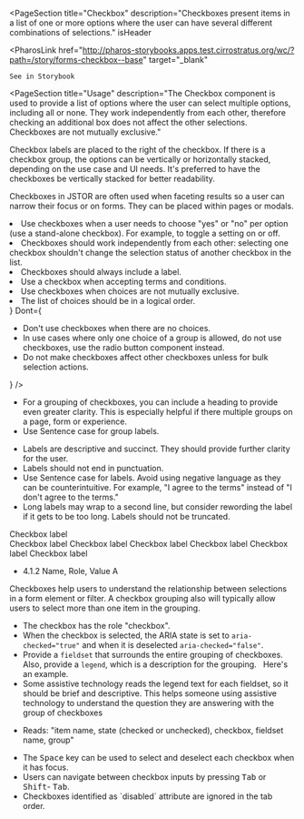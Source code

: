 
<PageSection
  title="Checkbox"
  description="Checkboxes present items in a list of one or more options where the user can have several
  different combinations of selections."
  isHeader
>
  <PharosLink
    href="http://pharos-storybooks.apps.test.cirrostratus.org/wc/?path=/story/forms-checkbox--base"
    target="_blank"
  >
    See in Storybook
  </PharosLink>
</PageSection>

<PageSection
  title="Usage"
  description="The Checkbox component is used to provide a list of options where the user can select multiple options, including all or none. They work independently from each other, therefore checking an additional box does not affect the other selections. Checkboxes are not mutually exclusive."
>
  <PageSection title="Alignment" subSectionLevel={1}>
    <p>
      Checkbox labels are placed to the right of the checkbox. If there is a checkbox group, the
      options can be vertically or horizontally stacked, depending on the use case and UI needs.
      It's preferred to have the checkboxes be vertically stacked for better readability.
    </p>
  </PageSection>
  <PageSection title="Placement" subSectionLevel={1}>
    <p>
      Checkboxes in JSTOR are often used when faceting results so a user can narrow their focus or
      on forms. They can be placed within pages or modals.
    </p>
  </PageSection>
</PageSection>

<PageSection title="Best practices">
  <BestPractices
    Do={
      <ul>
        <li>
          Use checkboxes when a user needs to choose "yes" or "no" per option (use a stand-alone
          checkbox). For example, to toggle a setting on or off.
        </li>
        <li>
          Checkboxes should work independently from each other: selecting one checkbox shouldn't
          change the selection status of another checkbox in the list.
        </li>
        <li>Checkboxes should always include a label.</li>
        <li>Use a checkbox when accepting terms and conditions.</li>
        <li>Use checkboxes when choices are not mutually exclusive.</li>
        <li>The list of choices should be in a logical order.</li>
      </ul>
    }
    Dont={
      <ul>
        <li>Don't use checkboxes when there are no choices.</li>
        <li>
          In use cases where only one choice of a group is allowed, do not use checkboxes, use the
          radio button component instead.
        </li>
        <li>Do not make checkboxes affect other checkboxes unless for bulk selection actions.</li>
      </ul>
    }
  />
</PageSection>

<PageSection title="Content guidelines">
  <PageSection title="Group labels" subSectionLevel={1}>
    <ul>
      <li>
        For a grouping of checkboxes, you can include a heading to provide even greater clarity.
        This is especially helpful if there multiple groups on a page, form or experience.
      </li>
      <li>Use Sentence case for group labels.</li>
    </ul>
  </PageSection>
  <PageSection title="Labels" subSectionLevel={1}>
    <ul>
      <li>
        Labels are descriptive and succinct. They should provide further clarity for the user.
      </li>
      <li>Labels should not end in punctuation.</li>
      <li>
        Use Sentence case for labels. Avoid using negative language as they can be counterintuitive.
        For example, "I agree to the terms" instead of "I don't agree to the terms."
      </li>
      <li>
        Long labels may wrap to a second line, but consider rewording the label if it gets to be too
        long. Labels should not be truncated.
      </li>
    </ul>
  </PageSection>
</PageSection>

<PageSection title="Variants">
  <PageSection
    title="Dark"
    subSectionLevel={1}
    description="The dark variant of a checkbox is to be used in cases where the background containing the checkbox will be a dark color, or in cases where the theme of the page/component would be dark."
  >
    <div
      style={{
        background: 'var(--pharos-color-marble-gray-10)',
        padding: 'var(--pharos-spacing-1-x)',
      }}
    >
      <Canvas>
        <PharosCheckbox dark>
          <span slot="label">Checkbox label</span>
        </PharosCheckbox>
      </Canvas>
    </div>
  </PageSection>
</PageSection>
<PageSection title="States">
  <PageSection
    title="Disabled"
    subSectionLevel={1}
    description="A state which indicates that the user should not be able to interact with the input."
  >
    <Canvas>
      <PharosCheckbox disabled>
        <span slot="label">Checkbox label</span>
      </PharosCheckbox>
    </Canvas>
  </PageSection>
  <PageSection
    title="Required"
    subSectionLevel={1}
    description="Indicates that the user must specify a value for the input before the form can be submitted."
  >
    <Canvas>
      <PharosCheckbox required>
        <span slot="label">Checkbox label</span>
      </PharosCheckbox>
    </Canvas>
  </PageSection>
  <PageSection
    title="Error"
    subSectionLevel={1}
    description="A state that lets the user know there has been an error with what was inputted."
  >
    <Canvas>
      <PharosCheckbox
        required
        invalidated
        message="This field is required, please make a selection"
      >
        <span slot="label">Checkbox label</span>
      </PharosCheckbox>
    </Canvas>
  </PageSection>
  <PageSection
    title="Checked"
    subSectionLevel={1}
    description="A state in which the value will be submitted."
  >
    <Canvas>
      <PharosCheckbox checked>
        <span slot="label">Checkbox label</span>
      </PharosCheckbox>
    </Canvas>
  </PageSection>
  <PageSection
    title="Unchecked"
    subSectionLevel={1}
    description="A state in which the value will be NOT submitted."
  >
    <Canvas>
      <PharosCheckbox>
        <span slot="label">Checkbox label</span>
      </PharosCheckbox>
    </Canvas>
  </PageSection>
  <PageSection
    title="Indeterminate"
    subSectionLevel={1}
    description="A state which serves a visual purpose while masking the actual value of the checkbox."
  >
    <Canvas>
      <PharosCheckbox indeterminate checked>
        <span slot="label">Checkbox label</span>
      </PharosCheckbox>
    </Canvas>
  </PageSection>
</PageSection>

<PageSection title="Accessibility">
  <PageSection subSectionLevel={1} title="Relevant WCAG guidelines">
    <ul>
      <li>
        <PharosLink href="https://www.w3.org/WAI/WCAG21/Understanding/name-role-value">
          4.1.2 Name, Role, Value A
        </PharosLink>
      </li>
    </ul>
  </PageSection>
  <PageSection subSectionLevel={1} title="Importance">
    Checkboxes help users to understand the relationship between selections in a form element or
    filter. A checkbox grouping also will typically allow users to select more than one item in the
    grouping.
  </PageSection>
  <PageSection subSectionLevel={1} title="Code expectations">
    <ul>
      <li> The checkbox has the role "checkbox". </li>
      <li>
        When the checkbox is selected, the ARIA state is set to <code>aria-checked="true"</code> and
        when it is deselected <code>aria-checked="false"</code>.
      </li>
      <li>
        Provide a <code>fieldset</code> that surrounds the entire grouping of checkboxes. Also,
        provide a <code>legend</code>, which is a description for the grouping. &nbsp;
        <PharosLink
          href="https://www.w3.org/WAI/tutorials/forms/grouping/#checkboxes"
          target="_blank"
        >
          Here's an example.
        </PharosLink>
      </li>
      <li>
        Some assistive technology reads the legend text for each fieldset, so it should be brief and
        descriptive. This helps someone using assistive technology to understand the question they
        are answering with the group of checkboxes
      </li>
    </ul>
  </PageSection>
  <PageSection subSectionLevel={1} title="Expected actions">
    <PageSection subSectionLevel={2} title="Screen reader">
      <ul>
        <li>Reads: "item name, state (checked or unchecked), checkbox, fieldset name, group" </li>
      </ul>
    </PageSection>
    <PageSection subSectionLevel={2} title="Keyboard">
      <ul>
        <li>
          The <kbd>Space</kbd> key can be used to select and deselect each checkbox when it has
          focus.
        </li>
        <li>
          Users can navigate between checkbox inputs by pressing <kbd>Tab</kbd> or <kbd>Shift</kbd>-
          <kbd>Tab</kbd>.
        </li>
        <li>Checkboxes identified as `disabled` attribute are ignored in the tab order.</li>
      </ul>
    </PageSection>
  </PageSection>
</PageSection>
